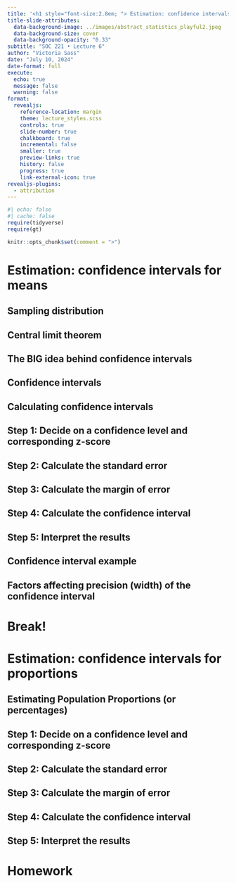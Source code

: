 ```yaml
---
title: '<h1 style="font-size:2.8em; "> Estimation: confidence intervals <br> for means and proportions </h1>'
title-slide-attributes:
  data-background-image: ../images/abstract_statistics_playful2.jpeg
  data-background-size: cover
  data-background-opacity: "0.33"
subtitle: "SOC 221 • Lecture 6"
author: "Victoria Sass"
date: "July 10, 2024"
date-format: full
execute: 
  echo: true
  message: false
  warning: false
format: 
  revealjs:
    reference-location: margin
    theme: lecture_styles.scss
    controls: true
    slide-number: true
    chalkboard: true
    incremental: false 
    smaller: true
    preview-links: true
    history: false
    progress: true
    link-external-icon: true 
revealjs-plugins:
  - attribution
---
```


```r
#| echo: false
#| cache: false
require(tidyverse)
require(gt)

knitr::opts_chunk$set(comment = ">")
```

# Estimation: confidence intervals for means {.section-title background-color="#c5b4e3"}

## Sampling distribution

## Central limit theorem

## The BIG idea behind confidence intervals

## Confidence intervals

## Calculating confidence intervals

## Step 1: Decide on a confidence level and corresponding z-score

## Step 2: Calculate the standard error

## Step 3: Calculate the margin of error

## Step 4: Calculate the confidence interval

## Step 5: Interpret the results

## Confidence interval example

## Factors affecting precision (width) of the confidence interval

# Break! {.section-title background-color="#2ad2c9"}

# Estimation: confidence intervals for proportions {.section-title background-color="#c5b4e3"}

## Estimating Population Proportions (or percentages)

## Step 1: Decide on a confidence level and corresponding z-score

## Step 2: Calculate the standard error

## Step 3: Calculate the margin of error

## Step 4: Calculate the confidence interval

## Step 5: Interpret the results

# Homework{.section-title background-color="#e8e3d3"}

## {data-menu-title="Homework 6" background-iframe="https://vsass.github.io/SOC221/homework/homework6.html" background-interactive=TRUE}